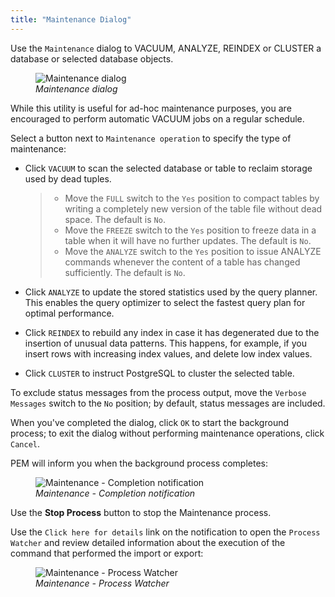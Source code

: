 ```yaml
---
title: "Maintenance Dialog"
---
```


<div id="maintenance_dialog" class="registered_link"></div>

Use the `Maintenance` dialog to VACUUM, ANALYZE, REINDEX or CLUSTER a database or selected database objects.

<figure><img src="../../images/maintenance.png" class="align-center" alt="Maintenance dialog" /><figcaption aria-hidden="true"><em>Maintenance dialog</em></figcaption></figure>

While this utility is useful for ad-hoc maintenance purposes, you are encouraged to perform automatic VACUUM jobs on a regular schedule.

Select a button next to `Maintenance operation` to specify the type of maintenance:

-   Click `VACUUM` to scan the selected database or table to reclaim storage used by dead tuples.

    > -   Move the `FULL` switch to the `Yes` position to compact tables by writing a completely new version of the table file without dead space. The default is `No`.
    > -   Move the `FREEZE` switch to the `Yes` position to freeze data in a table when it will have no further updates. The default is `No`.
    > -   Move the `ANALYZE` switch to the `Yes` position to issue ANALYZE commands whenever the content of a table has changed sufficiently. The default is `No`.

-   Click `ANALYZE` to update the stored statistics used by the query planner. This enables the query optimizer to select the fastest query plan for optimal performance.

-   Click `REINDEX` to rebuild any index in case it has degenerated due to the insertion of unusual data patterns. This happens, for example, if you insert rows with increasing index values, and delete low index values.

-   Click `CLUSTER` to instruct PostgreSQL to cluster the selected table.

To exclude status messages from the process output, move the `Verbose Messages` switch to the `No` position; by default, status messages are included.

When you've completed the dialog, click `OK` to start the background process; to exit the dialog without performing maintenance operations, click `Cancel`.

PEM will inform you when the background process completes:

<figure><img src="../../images/maintenance_complete.png" class="align-center" alt="Maintenance - Completion notification" /><figcaption aria-hidden="true"><em>Maintenance - Completion notification</em></figcaption></figure>

Use the **Stop Process** button to stop the Maintenance process.

Use the `Click here for details` link on the notification to open the `Process Watcher` and review detailed information about the execution of the command that performed the import or export:

<figure><img src="../../images/maintenance_pw.png" class="align-center" alt="Maintenance - Process Watcher" /><figcaption aria-hidden="true"><em>Maintenance - Process Watcher</em></figcaption></figure>
